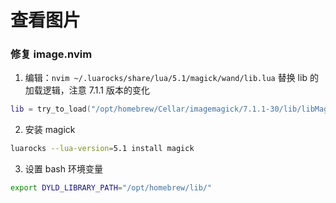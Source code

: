 # 查看图片

### 修复 image.nvim

1. 编辑：`nvim ~/.luarocks/share/lua/5.1/magick/wand/lib.lua`
   替换 lib 的加载逻辑，注意 7.1.1 版本的变化

```lua
lib = try_to_load("/opt/homebrew/Cellar/imagemagick/7.1.1-30/lib/libMagickWand-7.Q16HDRI.dylib")

```

2. 安装 magick

```bash
luarocks --lua-version=5.1 install magick
```

3. 设置 bash 环境变量

```bash
export DYLD_LIBRARY_PATH="/opt/homebrew/lib/"

```
